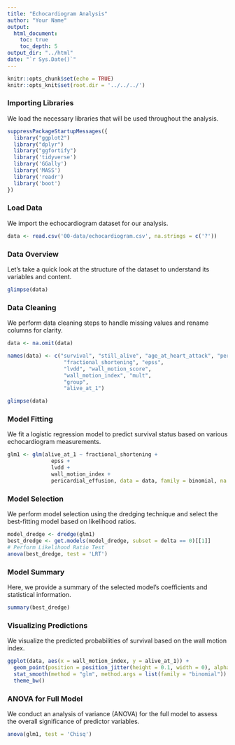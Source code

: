 ```yaml
---
title: "Echocardiogram Analysis"
author: "Your Name"
output:
  html_document:
    toc: true
    toc_depth: 5
output_dir: "../html"
date: "`r Sys.Date()`"
---
```



```r
knitr::opts_chunk$set(echo = TRUE)
knitr::opts_knit$set(root.dir = '../../../')
```

### Importing Libraries

We load the necessary libraries that will be used throughout the analysis.

```r

suppressPackageStartupMessages({
  library("ggplot2")
  library("dplyr")
  library("ggfortify")
  library('tidyverse')
  library('GGally')
  library('MASS')
  library('readr')
  library('boot')
})
```

### Load Data

We import the echocardiogram dataset for our analysis.

```r

data <- read.csv('00-data/echocardiogram.csv', na.strings = c('?'))
```

### Data Overview

Let's take a quick look at the structure of the dataset to understand its variables and content.

```r
glimpse(data)
```

### Data Cleaning

We perform data cleaning steps to handle missing values and rename columns for clarity.

```r

data <- na.omit(data)

names(data) <- c("survival", "still_alive", "age_at_heart_attack", "pericardial_effusion",
                  "fractional_shortening", "epss",
                  "lvdd", "wall_motion_score", 
                  "wall_motion_index", "mult",
                  "group",
                  "alive_at_1")

glimpse(data)
```

### Model Fitting

We fit a logistic regression model to predict survival status based on various echocardiogram measurements.

```r

glm1 <- glm(alive_at_1 ~ fractional_shortening +
              epss +
              lvdd +
              wall_motion_index +
              pericardial_effusion, data = data, family = binomial, na.action = 'na.fail')
```

### Model Selection

We perform model selection using the dredging technique and select the best-fitting model based on likelihood ratios.

```r

model_dredge <- dredge(glm1)
best_dredge <- get.models(model_dredge, subset = delta == 0)[[1]]
# Perform Likelihood Ratio Test
anova(best_dredge, test = 'LRT')
```

### Model Summary

Here, we provide a summary of the selected model's coefficients and statistical information.

```r

summary(best_dredge)
```

### Visualizing Predictions

We visualize the predicted probabilities of survival based on the wall motion index.

```r

ggplot(data, aes(x = wall_motion_index, y = alive_at_1)) +
  geom_point(position = position_jitter(height = 0.1, width = 0), alpha = 0.5) +
  stat_smooth(method = "glm", method.args = list(family = "binomial")) +
  theme_bw()
```

### ANOVA for Full Model

We conduct an analysis of variance (ANOVA) for the full model to assess the overall significance of predictor variables.

```r

anova(glm1, test = 'Chisq')
```
